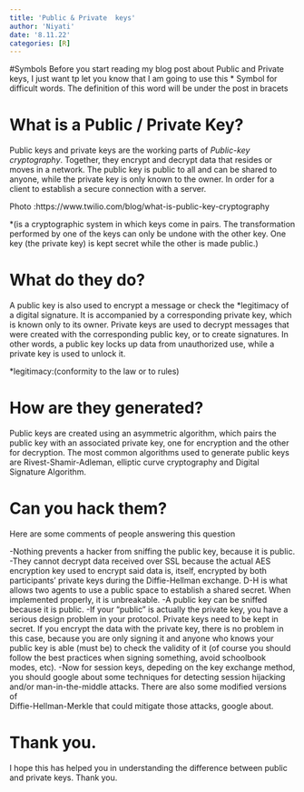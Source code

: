 ```yaml
---
title: 'Public & Private  keys'
author: 'Niyati'
date: '8.11.22'
categories: [R]
---
```


#Symbols
Before you start reading my blog post about Public and Private keys, I just want tp let you know that I am going to use this * Symbol for difficult words. The definition of this word will be under the post in bracets

# What is a Public / Private Key?
Public keys and private keys are the working parts of *Public-key cryptography*. 
Together, they encrypt and decrypt data that resides or moves in a network. The public key is  public to all  and can be shared to anyone, while the private key is only  known to the owner.
In order for a client to establish a secure connection with a server.

Photo :https://www.twilio.com/blog/what-is-public-key-cryptography

*(is a cryptographic system in which keys come in pairs. The transformation performed by one of the keys can only be undone with the other key. One key (the private key) is kept secret while the other is made public.)


# What do they do?
A public key is also used to encrypt a message or check the *legitimacy of a digital signature.
It is accompanied by a corresponding private key, which is known only to its owner. 
Private keys are used to decrypt messages that were created with the corresponding public key, or to create signatures. In other words, a public key locks up data from unauthorized use, while a private key is used to unlock it.

*legitimacy:(conformity to the law or to rules)

# How are they generated?

Public keys are created using an asymmetric algorithm, which pairs the public key with an associated private key, one for encryption and the other for decryption. 
The most common algorithms used to generate public keys are Rivest-Shamir-Adleman, elliptic curve cryptography and Digital Signature
Algorithm.

# Can you hack them?
Here are some comments of people answering this question

-Nothing prevents a hacker from sniffing the public key, because it is public.
-They cannot decrypt data received over SSL because the actual AES encryption   key used to encrypt said data is, itself, encrypted by both participants’      private keys during the Diffie-Hellman exchange. D-H is what allows two agents  to use a public space to establish a shared secret. When implemented properly,  it is unbreakable.
-A public key can be sniffed because it is public. 
-If your “public” is actually the private key, you have a serious design        problem  in your protocol. Private keys need to be kept in secret. If you      encrypt the   data with the private key, there is no problem in this case,     because you are   only signing it and anyone who knows your public key is able  (must be) to  check the validity of it (of course you should follow the best   practices when  signing something, avoid schoolbook modes, etc).
 -Now for session keys, depeding on the key exchange method, you should google   about some techniques for detecting session hijacking and/or                   man-in-the-middle  attacks. There are also some modified versions of       
  Diffie-Hellman-Merkle that   could mitigate those attacks, google about.
  
# Thank you. 
I hope this has helped you in understanding the difference between public and private keys. Thank you.









